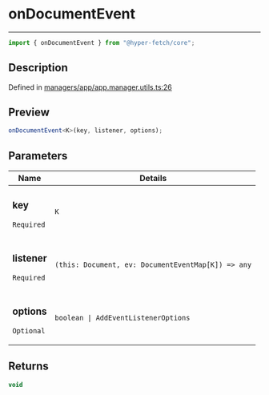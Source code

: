 # onDocumentEvent

<div class="api-docs__separator" data-reactroot="">

---

</div><div class="api-docs__import" data-reactroot="">

```ts
import { onDocumentEvent } from "@hyper-fetch/core";
```

</div><div class="api-docs__section">

## Description

</div><div class="api-docs__description"><span class="api-docs__do-not-parse">

</span></div><p class="api-docs__definition">

Defined in
[managers/app/app.manager.utils.ts:26](https://github.com/BetterTyped/hyper-fetch/blob/993719ed/packages/core/src/managers/app/app.manager.utils.ts#L26)

</p><div class="api-docs__section">

## Preview

</div><div class="api-docs__preview fn">

```ts
onDocumentEvent<K>(key, listener, options);
```

</div><div class="api-docs__section">

## Parameters

</div>
<div class="api-docs__parameters">
<table>
<thead><tr><th>Name</th><th>Details</th></tr></thead>
<tbody><tr param-data="key"><td class="api-docs__param-name required">

### key

`Required`

</td><td class="api-docs__param-type">

`K`

</td></tr><tr param-data="listener"><td class="api-docs__param-name required">

### listener

`Required`

</td><td class="api-docs__param-type">

`(this: Document, ev: DocumentEventMap[K]) => any`

</td></tr><tr param-data="options"><td class="api-docs__param-name optional">

### options

`Optional`

</td><td class="api-docs__param-type">

`boolean | AddEventListenerOptions`

</td></tr></tbody></table></div><div class="api-docs__section">

## Returns

</div><div class="api-docs__returns">

```ts
void
```

</div>

